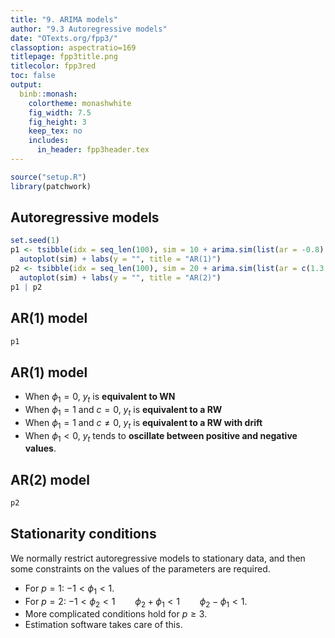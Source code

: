 ```yaml
---
title: "9. ARIMA models"
author: "9.3 Autoregressive models"
date: "OTexts.org/fpp3/"
classoption: aspectratio=169
titlepage: fpp3title.png
titlecolor: fpp3red
toc: false
output:
  binb::monash:
    colortheme: monashwhite
    fig_width: 7.5
    fig_height: 3
    keep_tex: no
    includes:
      in_header: fpp3header.tex
---
```


```r
source("setup.R")
library(patchwork)
```

## Autoregressive models

\begin{block}{Autoregressive (AR) models:}
$$
  y_{t} = c + \phi_{1}y_{t - 1} + \phi_{2}y_{t - 2} + \cdots + \phi_{p}y_{t - p} + \varepsilon_{t},
$$
where $\varepsilon_t$ is white noise. This is a multiple regression with \textbf{lagged values} of $y_t$ as predictors.
\end{block}

```r
set.seed(1)
p1 <- tsibble(idx = seq_len(100), sim = 10 + arima.sim(list(ar = -0.8), n = 100), index = idx) |>
  autoplot(sim) + labs(y = "", title = "AR(1)")
p2 <- tsibble(idx = seq_len(100), sim = 20 + arima.sim(list(ar = c(1.3, -0.7)), n = 100), index = idx) |>
  autoplot(sim) + labs(y = "", title = "AR(2)")
p1 | p2
```

## AR(1) model

\begin{block}{}
\centerline{$y_{t} = 18 -0.8 y_{t - 1} + \varepsilon_{t}$}
\end{block}
\rightline{$\varepsilon_t\sim N(0,1)$,\quad $T=100$.}

```r
p1
```

## AR(1) model

\begin{block}{}
  \centerline{$y_{t} = c + \phi_1 y_{t - 1} + \varepsilon_{t}$}
\end{block}

* When $\phi_1=0$, $y_t$ is **equivalent to WN**
* When $\phi_1=1$ and $c=0$, $y_t$ is **equivalent to a RW**
* When $\phi_1=1$ and $c\ne0$, $y_t$ is **equivalent to a RW with drift**
* When $\phi_1<0$, $y_t$ tends to **oscillate between positive and negative values**.

## AR(2) model

\begin{block}{}
  \centerline{$y_t = 8 + 1.3y_{t-1} - 0.7 y_{t-2} + \varepsilon_t$}
\end{block}
\rightline{$\varepsilon_t\sim N(0,1)$, \qquad $T=100$.}

```r
p2
```

## Stationarity conditions

We normally restrict autoregressive models to stationary data, and then some constraints on the values of the parameters are required.

\begin{block}{General condition for stationarity}
  Complex roots of $1-\phi_1 z - \phi_2 z^2 - \dots - \phi_pz^p$ lie outside the unit circle on the complex plane.
\end{block}\pause

* For $p=1$: $-1<\phi_1<1$.
* For $p=2$: $-1<\phi_2<1\qquad \phi_2+\phi_1 < 1 \qquad \phi_2 -\phi_1 < 1$.
* More complicated conditions hold for $p\ge3$.
* Estimation software takes care of this.
